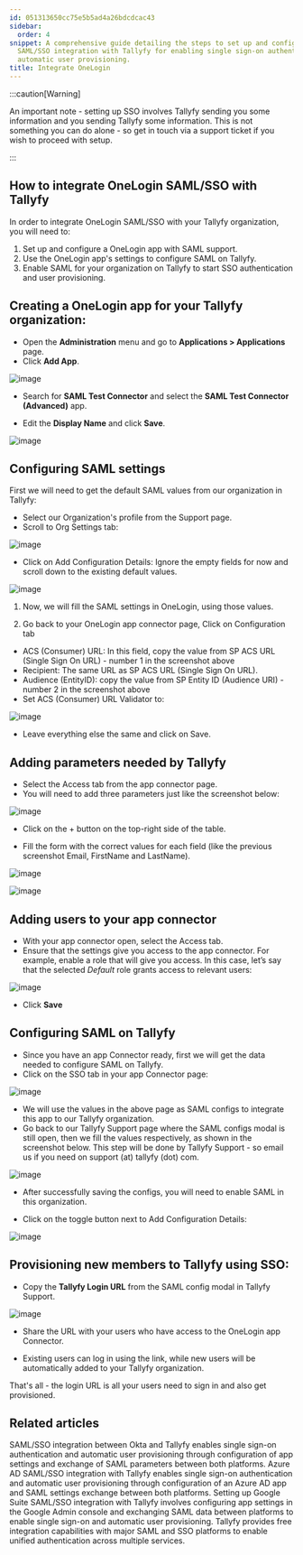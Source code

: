 ```yaml
---
id: 051313650cc75e5b5ad4a26bdcdcac43
sidebar:
  order: 4
snippet: A comprehensive guide detailing the steps to set up and configure OneLogin
  SAML/SSO integration with Tallyfy for enabling single sign-on authentication and
  automatic user provisioning.
title: Integrate OneLogin
---
```


:::caution[Warning]

An important note - setting up SSO involves Tallyfy sending you some information and you sending Tallyfy some information. This is not something you can do alone - so get in touch via a support ticket if you wish to proceed with setup.

:::

## How to integrate OneLogin SAML/SSO with Tallyfy

In order to integrate OneLogin SAML/SSO with your Tallyfy organization, you will need to:

1. Set up and configure a OneLogin app with SAML support.
2. Use the OneLogin app's settings to configure SAML on Tallyfy.
3. Enable SAML for your organization on Tallyfy to start SSO authentication and user provisioning.

## Creating a OneLogin app for your Tallyfy organization:

- Open the **Administration** menu and go to **Applications > Applications** page.
- Click **Add App**.

![image](https://screenshots.tallyfy.com/onelogin-1.png)

- Search for **SAML Test Connector** and select the **SAML Test Connector (Advanced)** app.

- Edit the **Display Name** and click **Save**.

![image](https://screenshots.tallyfy.com/onelogin-2.png)

## Configuring SAML settings

First we will need to get the default SAML values from our organization in Tallyfy:

- Select our Organization's profile from the Support page.
- Scroll to Org Settings tab:

![image](https://screenshots.tallyfy.com/onelogin-3.png)

- Click on Add Configuration Details: Ignore the empty fields for now and scroll down to the existing default values.

![image](https://screenshots.tallyfy.com/onelogin-4.png)

1. Now, we will fill the SAML settings in OneLogin, using those values.

2. Go back to your OneLogin app connector page, Click on Configuration tab

- ACS (Consumer) URL: In this field, copy the value from SP ACS URL (Single Sign On URL) - number 1 in the screenshot above
- Recipient: The same URL as SP ACS URL (Single Sign On URL).
- Audience (EntityID): copy the value from SP Entity ID (Audience URI) - number 2 in the screenshot above
- Set ACS (Consumer) URL Validator to:

![image](https://screenshots.tallyfy.com/onelogin-5.png)

- Leave everything else the same and click on Save.

## Adding parameters needed by Tallyfy

- Select the Access tab from the app connector page.
- You will need to add three parameters just like the screenshot below:

![image](https://screenshots.tallyfy.com/onelogin-6.png)

- Click on the + button on the top-right side of the table.

- Fill the form with the correct values for each field (like the previous screenshot Email, FirstName and LastName).

![image](https://screenshots.tallyfy.com/onelogin-7.png)

![image](https://screenshots.tallyfy.com/onelogin-8.png)

## Adding users to your app connector

- With your app connector open, select the Access tab.
- Ensure that the settings give you access to the app connector. For example, enable a role that will give you access. In this case, let’s say that the selected _Default_ role grants access to relevant users:

![image](https://screenshots.tallyfy.com/onelogin-9.png)

- Click **Save**

## Configuring SAML on Tallyfy

- Since you have an app Connector ready, first we will get the data needed to configure SAML on Tallyfy.
- Click on the SSO tab in your app Connector page:

![image](https://screenshots.tallyfy.com/onelogin-10.png)

- We will use the values in the above page as SAML configs to integrate this app to our Tallyfy organization.
- Go back to our Tallyfy Support page where the SAML configs modal is still open, then we fill the values respectively, as shown in the screenshot below. This step will be done by Tallyfy Support - so email us if you need on support (at) tallyfy (dot) com.

![image](https://screenshots.tallyfy.com/onelogin-11.png)

- After successfully saving the configs, you will need to enable SAML in this organization.

- Click on the toggle button next to Add Configuration Details:

![image](https://screenshots.tallyfy.com/onelogin-12.png)

## Provisioning new members to Tallyfy using SSO:

- Copy the **Tallyfy Login URL** from the SAML config modal in Tallyfy Support.

![image](https://screenshots.tallyfy.com/onelogin-13.png)

- Share the URL with your users who have access to the OneLogin app Connector.

- Existing users can log in using the link, while new users will be automatically added to your Tallyfy organization.

That's all - the login URL is all your users need to sign in and also get provisioned.


## Related articles
<CardGrid>
<LinkTitleCard header="<b>Authentication > Integrate Okta</b>" href="/products/pro/integrations/authentication/how-to-integrate-okta-samlsso-with-tallyfy/" > SAML/SSO integration between Okta and Tallyfy enables single sign-on authentication and automatic user provisioning through configuration of app settings and exchange of SAML parameters between both platforms. </LinkTitleCard>
<LinkTitleCard header="<b>Authentication > Integrate Azure AD</b>" href="/products/pro/integrations/authentication/how-to-integrate-azure-ad-samlsso-with-tallyfy/" > Azure AD SAML/SSO integration with Tallyfy enables single sign-on authentication and automatic user provisioning through configuration of an Azure AD app and SAML settings exchange between both platforms. </LinkTitleCard>
<LinkTitleCard header="<b>Authentication > Integrate Google Suite</b>" href="/products/pro/integrations/authentication/how-to-integrate-google-suite-samlsso-with-tallyfy/" > Setting up Google Suite SAML/SSO integration with Tallyfy involves configuring app settings in the Google Admin console and exchanging SAML data between platforms to enable single sign-on and automatic user provisioning. </LinkTitleCard>
<LinkTitleCard header="<b>Integrations > Authentication and SSO</b>" href="/products/pro/integrations/authentication/" > Tallyfy provides free integration capabilities with major SAML and SSO platforms to enable unified authentication across multiple services. </LinkTitleCard>
</CardGrid>